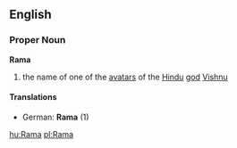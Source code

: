 ==English==
===Proper Noun===
'''Rama'''
# the name of one of the [[avatar]]s of the [[Hindu]] [[god]] [[Vishnu]]
====Translations====
*German: '''Rama''' (1)

[[hu:Rama]]
[[pl:Rama]]